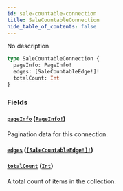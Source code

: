 ```yaml
---
id: sale-countable-connection
title: SaleCountableConnection
hide_table_of_contents: false
---
```


No description

```graphql
type SaleCountableConnection {
  pageInfo: PageInfo!
  edges: [SaleCountableEdge!]!
  totalCount: Int
}
```

### Fields

#### [`pageInfo`](#) ([`PageInfo!`](../../../developer/api-reference/objects/page-info))

Pagination data for this connection.

#### [`edges`](#) ([`[SaleCountableEdge!]!`](../../../developer/api-reference/objects/sale-countable-edge))

#### [`totalCount`](#) ([`Int`](../../../developer/api-reference/scalars/int))

A total count of items in the collection.
